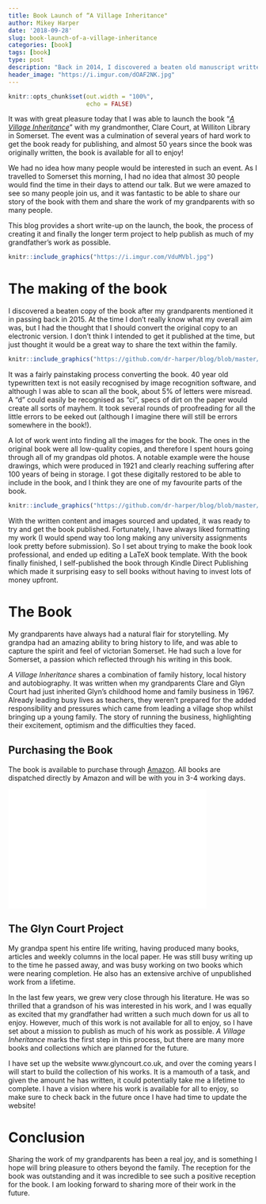 ```yaml
---
title: Book Launch of “A Village Inheritance"
author: Mikey Harper
date: '2018-09-28'
slug: book-launch-of-a-village-inheritance
categories: [book]
tags: [book]
type: post
description: "Back in 2014, I discovered a beaten old manuscript written by my grandparents back in the 1973. Today, after smany hours we officially launched the finished book!"
header_image: "https://i.imgur.com/dOAF2NK.jpg"
---
```


```r
knitr::opts_chunk$set(out.width = "100%",
                      echo = FALSE)
```

It was with great pleasure today that I was able to launch the book "*[A Village Inheritance](https://amzn.to/2zD1eu8)*" with my grandmonther, Clare Court, at Williton Library in Somerset. The event was a culmination of several years of hard work to get the book ready for publishing, and almost 50 years since the book was originally written, the book is available for all to enjoy!

We had no idea how many people would be interested in such an event. As I travelled to Somerset this morning, I had no idea that almost 30 people would find the time in their days to attend our talk. But we were amazed to see so many people join us, and it was fantastic to be able to share our story of the book with them and share the work of my grandparents with so many people.

This blog provides a short write-up on the launch, the book, the process of creating it and finally the longer term project to help publish as much of my grandfather's work as possible.

```r
knitr::include_graphics("https://i.imgur.com/VduMVbl.jpg")
```

# The making of the book

I discovered a beaten copy of the book after my grandparents mentioned it in passing back in 2015. At the time I don't really know what my overall aim was, but I had the thought that I should convert the original copy to an electronic version. I don't think I intended to get it published at the time, but just thought it would be a great way to share the text within the family.

```r
knitr::include_graphics("https://github.com/dr-harper/blog/blob/master/images/BookOldNew.jpg?raw=true")
```

It was a fairly painstaking process converting the book. 40 year old typewritten text is not easily recognised by image recognition software, and although I was able to scan all the book, about 5% of letters were misread. A "d" could easily be recognised as "ci", specs of dirt on the paper would create all sorts of mayhem. It took several rounds of proofreading for all the little errors to be eeked out (although I imagine there will still be errors somewhere in the book!).

A lot of work went into finding all the images for the book. The ones in the original book were all low-quality copies, and therefore I spent hours going through all of my grandpas old photos. A notable example were the house drawings, which were produced in 1921 and clearly reaching suffering after 100 years of being in storage. I got these digitally restored to be able to include in the book, and I think they are one of my favourite parts of the book.

```r
knitr::include_graphics("https://github.com/dr-harper/blog/blob/master/images/houseDrawings.jpg?raw=true")
```

With the written content and images sourced and updated, it was ready to try and get the book published. Fortunately, I have always liked formatting my work (I would spend way too long making any university assignments look pretty before submission). So I set about trying to make the book look professional, and ended up editing a LaTeX book template. With the book finally finished, I self-published the book through Kindle Direct Publishing which made it surprising easy to sell books without having to invest lots of money upfront.

# The Book

My grandparents have always had a natural flair for storytelling. My grandpa had an amazing ability to bring history to life, and was able to capture the spirit and feel of victorian Somerset. He had such a love for Somerset, a passion which reflected through his writing in this book.

*A Village Inheritance* shares a combination of family history, local history and autobiography. It was written when my grandparents Clare and Glyn Court had just inherited Glyn's childhood home and family business in 1967. Already leading busy lives as teachers, they weren’t prepared for the added responsibility and pressures which came from leading a village shop whilst bringing up a young family. The story of running the business, highlighting their excitement, optimism and the difficulties they faced.

## Purchasing the Book

The book is available to purchase through [Amazon](https://amzn.to/2N7gi6U). All books are dispatched directly by Amazon and will be with you in 3-4 working days.

<iframe style="width:400px;height:240px;" marginwidth="0" marginheight="0" scrolling="no" frameborder="0" src="//ws-eu.amazon-adsystem.com/widgets/q?ServiceVersion=20070822&OneJS=1&Operation=GetAdHtml&MarketPlace=GB&source=ss&ref=as_ss_li_til&ad_type=product_link&tracking_id=mikeyharper-21&language=en_GB&marketplace=amazon&region=GB&placement=1982900849&asins=1982900849&linkId=fd404c52b4ca486b34888e30bccd02d4&show_border=true&link_opens_in_new_window=true"></iframe>

## The Glyn Court Project

My grandpa spent his entire life writing, having produced many books, articles and weekly columns in the local paper. He was still busy writing up to the time he passed away, and was busy working on two books which were nearing completion. He also has an extensive archive of unpublished work from a lifetime.

In the last few years, we grew very close through his literature. He was so thrilled that a grandson of his was interested in his work, and I was equally as excited that my grandfather had written a such much down for us all to enjoy. However, much of this work is not available for all to enjoy, so I have set about a mission to publish as much of his work as possible. *A Village Inheritance* marks the first step in this process, but there are many more books and collections which are planned for the future.

I have set up the website www.glyncourt.co.uk, and over the coming years I will start to build the collection of his works. It is a mamouth of a task, and given the amount he has written, it could potentially take me a lifetime to complete. I have a vision where his work is available for all to enjoy, so make sure to check back in the future once I have had time to update the website!

# Conclusion

Sharing the work of my grandparents has been a real joy, and is something I hope will bring pleasure to others beyond the family. The reception for the book was outstanding and it was incredible to see such a positive reception for the book. I am looking forward to sharing more of their work in the future.

